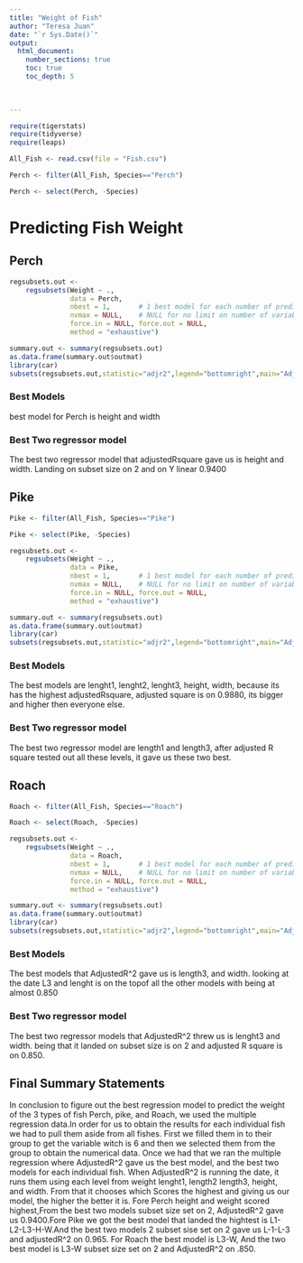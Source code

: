 ```yaml
---
title: "Weight of Fish"
author: "Teresa Juan"
date: "`r Sys.Date()`"  
output: 
  html_document:
    number_sections: true
    toc: true
    toc_depth: 5

 
    
---
```



```r
require(tigerstats)
require(tidyverse)
require(leaps)
```

```r
All_Fish <- read.csv(file = "Fish.csv")
```


```r
Perch <- filter(All_Fish, Species=="Perch")
```

```r
Perch <- select(Perch, -Species)
```

# Predicting Fish Weight

## Perch

```r
regsubsets.out <-
    regsubsets(Weight ~ .,
               data = Perch,
               nbest = 1,       # 1 best model for each number of predictors
               nvmax = NULL,    # NULL for no limit on number of variables
               force.in = NULL, force.out = NULL,
               method = "exhaustive")

summary.out <- summary(regsubsets.out)
as.data.frame(summary.out$outmat)
library(car)
subsets(regsubsets.out,statistic="adjr2",legend="bottomright",main="Adjusted R^2")
```

### Best Models
best model for Perch is height and width

### Best Two regressor model 
The best two regressor model that adjustedRsquare gave us is height and width. Landing on subset size on 2 and on Y linear 0.9400

## Pike

```r
Pike <- filter(All_Fish, Species=="Pike")
```

```r
Pike <- select(Pike, -Species)
```


```r
regsubsets.out <-
    regsubsets(Weight ~ .,
               data = Pike,
               nbest = 1,       # 1 best model for each number of predictors
               nvmax = NULL,    # NULL for no limit on number of variables
               force.in = NULL, force.out = NULL,
               method = "exhaustive")

summary.out <- summary(regsubsets.out)
as.data.frame(summary.out$outmat)
library(car)
subsets(regsubsets.out,statistic="adjr2",legend="bottomright",main="Adjusted R^2")
```


### Best Models
The best models are lenght1, lenght2, lenght3, height, width, because its has the highest adjustedRsquare, adjusted square is on 0.9880, its bigger and higher then everyone else.

### Best Two regressor model
The best two regressor model are length1 and length3, after adjusted R square tested out all these levels, it gave us these two best.

## Roach


```r
Roach <- filter(All_Fish, Species=="Roach")
```

```r
Roach <- select(Roach, -Species)
```

```r
regsubsets.out <-
    regsubsets(Weight ~ .,
               data = Roach,
               nbest = 1,       # 1 best model for each number of predictors
               nvmax = NULL,    # NULL for no limit on number of variables
               force.in = NULL, force.out = NULL,
               method = "exhaustive")

summary.out <- summary(regsubsets.out)
as.data.frame(summary.out$outmat)
library(car)
subsets(regsubsets.out,statistic="adjr2",legend="bottomright",main="Adjusted R^2")
```

### Best Models

The best  models that AdjustedR^2 gave us is length3, and width. looking at the date L3 and lenght is on the topof all the other models with being at almost 0.850

### Best Two regressor model

The best two regressor models that AdjustedR^2 threw us is lenght3 and width. being that it landed on subset size is on 2 and adjusted R square is on 0.850.

## Final Summary Statements

In conclusion to figure out the best regression model to predict the weight of the 3 types of fish Perch, pike, and Roach, we used the multiple regression data.In order for us to obtain the results for each individual fish we had to pull them aside from all fishes. First we filled them in to their group to get the variable witch is 6 and then we selected them from the group to obtain the numerical data. Once we had that we ran the multiple regression where AdjustedR^2 gave us the best model, and the best two models for each individual fish. When AdjustedR^2 is running the date, it runs them using each level from weight lenght1, length2 length3, height, and width. From that it chooses which Scores the highest and giving us our model, the higher the better it is. Fore Perch height and weight scored highest,From the best two models subset size set on 2, AdjustedR^2 gave us 0.9400.Fore Pike we got the best model that landed the hightest is L1-L2-L3-H-W.And the best two models 2 subset sise set on 2 gave us  L-1-L-3 and adjustedR^2 on 0.965. For Roach the best model is L3-W, And the two best model is  L3-W subset size set on 2 and AdjustedR^2 on .850.